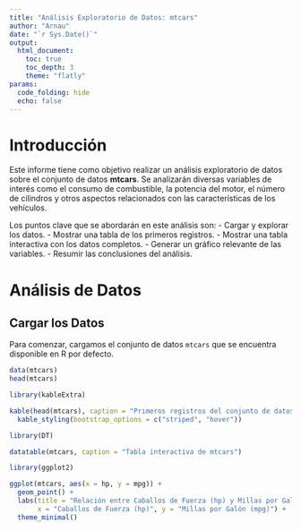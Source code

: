 ```yaml
---
title: "Análisis Exploratorio de Datos: mtcars"
author: "Arnau"
date: "`r Sys.Date()`"
output:
  html_document:
    toc: true
    toc_depth: 3
    theme: "flatly"
params:
  code_folding: hide
  echo: false
---
```


# Introducción

Este informe tiene como objetivo realizar un análisis exploratorio de datos sobre el conjunto de datos **mtcars**. Se analizarán diversas variables de interés como el consumo de combustible, la potencia del motor, el número de cilindros y otros aspectos relacionados con las características de los vehículos.

Los puntos clave que se abordarán en este análisis son:
- Cargar y explorar los datos.
- Mostrar una tabla de los primeros registros.
- Mostrar una tabla interactiva con los datos completos.
- Generar un gráfico relevante de las variables.
- Resumir las conclusiones del análisis.

# Análisis de Datos

## Cargar los Datos

Para comenzar, cargamos el conjunto de datos `mtcars` que se encuentra disponible en R por defecto.

```r
data(mtcars)
head(mtcars)

library(kableExtra)

kable(head(mtcars), caption = "Primeros registros del conjunto de datos mtcars") %>%
  kable_styling(bootstrap_options = c("striped", "hover"))

library(DT)

datatable(mtcars, caption = "Tabla interactiva de mtcars")

library(ggplot2)

ggplot(mtcars, aes(x = hp, y = mpg)) +
  geom_point() +
  labs(title = "Relación entre Caballos de Fuerza (hp) y Millas por Galón (mpg)",
       x = "Caballos de Fuerza (hp)", y = "Millas por Galón (mpg)") +
  theme_minimal()
```
